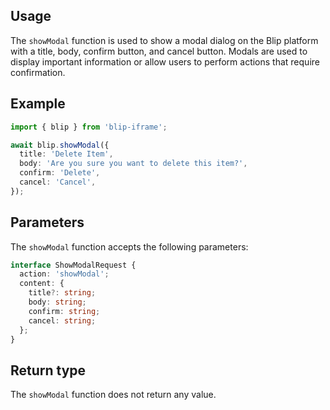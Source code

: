 

## Usage

The `showModal` function is used to show a modal dialog on the Blip platform with a title, body, confirm button, and cancel button.
Modals are used to display important information or allow users to perform actions that require confirmation.

## Example

```ts
import { blip } from 'blip-iframe';

await blip.showModal({
  title: 'Delete Item',
  body: 'Are you sure you want to delete this item?',
  confirm: 'Delete',
  cancel: 'Cancel',
});
```

## Parameters

The `showModal` function accepts the following parameters:

```ts
interface ShowModalRequest {
  action: 'showModal';
  content: {
    title?: string;
    body: string;
    confirm: string;
    cancel: string;
  };
}
```

## Return type

The `showModal` function does not return any value.
